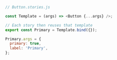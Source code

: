 ```js
// Button.stories.js

const Template = (args) => <Button {...args} />;

// Each story then reuses that template
export const Primary = Template.bind({});

Primary.args = {
  primary: true,
  label: 'Primary',
};
```
